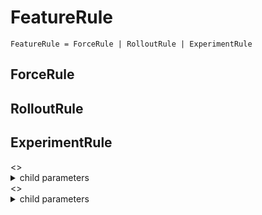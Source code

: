 
# FeatureRule

`FeatureRule = ForceRule | RolloutRule | ExperimentRule`

## ForceRule

<div>
  <ParamsRow
    name="id"
    type="string"
    description="The unique identifier of the rule"
    hr={false}
  />
  <ParamsRow
    name="description"
    type="string"
    description="A description of the rule"
  />
  <ParamsRow name="type" type="'force'" />
  <ParamsRow name="value" type="string" description="Force rule value" />
  <ParamsRow name="condition" required={false} type="string" />
  <ParamsRow
    name="enabled"
    required={false}
    type="boolean"
    description="Whether the rule is enabled or not"
  />
</div>

## RolloutRule

<div>
  <ParamsRow
    name="id"
    type="string"
    description="The unique identifier of the rule"
    hr={false}
  />
  <ParamsRow
    name="description"
    type="string"
    description="A description of the rule"
  />
  <ParamsRow name="type" type="'rollout'" />
  <ParamsRow name="value" type="string" />
  <ParamsRow name="coverage" type="number" />
  <ParamsRow name="hasAttribute" type="string" />
  <ParamsRow name="condition" required={false} type="string" />
  <ParamsRow
    name="enabled"
    required={false}
    type="boolean"
    description="Whether the rule is enabled or not"
  />
</div>

## ExperimentRule

<div className="mb-3">
  <ParamsRow
    name="id"
    type="string"
    description="The unique identifier of the rule"
    hr={false}
  />
  <ParamsRow
    name="description"
    type="string"
    description="A description of the rule"
  />
  <ParamsRow name="condition" required={false} type="string" />
  <ParamsRow
    name="enabled"
    required={false}
    type="boolean"
    description="Whether the rule is enabled or not"
  />
  <ParamsRow name="type" type="'experiment'" />
  <ParamsRow name="trackingKey" type="string" />
  <ParamsRow name="hasAttribute" type="string" />
  <>
    <ParamsRow name="values" type="Array<object>" />
    <details>
      <summary>child parameters</summary>
      <div className="ml-3 p-3 text-md">
        <ParamsRow name="value" type="string" />
        <ParamsRow name="weight" type="number" />
        <ParamsRow name="name" required={false} type="string" />
      </div>
    </details>
  </>
  <>
    <ParamsRow name="namespace" required={false} type="object" />
    <details>
      <summary>child parameters</summary>
      <div className="ml-3 p-3 text-md">
        <ParamsRow name="enabled" type="boolean" />
        <ParamsRow name="name" type="string" />
        <ParamsRow name="range" type="[number, number]" />
      </div>
    </details>
  </>
  <ParamsRow name="coverage" type="number" />
</div>
